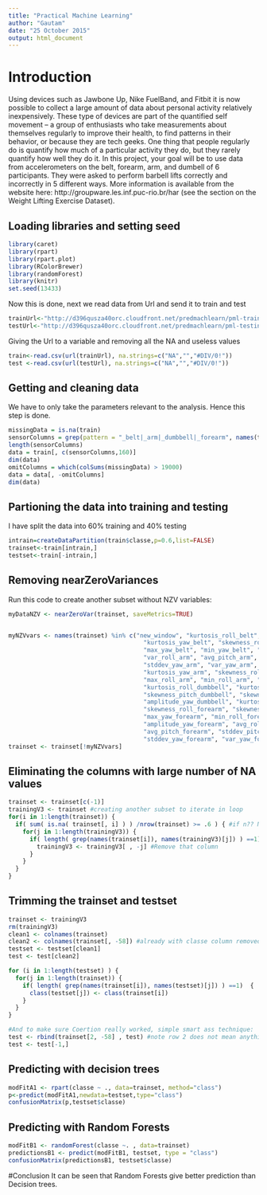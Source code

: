 ```yaml
---
title: "Practical Machine Learning"
author: "Gautam"
date: "25 October 2015"
output: html_document
---
```


# Introduction

Using devices such as Jawbone Up, Nike FuelBand, and Fitbit it is now possible to collect a large amount of data about personal activity relatively inexpensively. These type of devices are part of the quantified self movement – a group of enthusiasts who take measurements about themselves regularly to improve their health, to find patterns in their behavior, or because they are tech geeks. One thing that people regularly do is quantify how much of a particular activity they do, but they rarely quantify how well they do it. In this project, your goal will be to use data from accelerometers on the belt, forearm, arm, and dumbell of 6 participants. They were asked to perform barbell lifts correctly and incorrectly in 5 different ways. More information is available from the website here: http://groupware.les.inf.puc-rio.br/har (see the section on the Weight Lifting Exercise Dataset). 

## Loading libraries and setting seed

```r
library(caret)
library(rpart)
library(rpart.plot)
library(RColorBrewer)
library(randomForest)
library(knitr)
set.seed(13433)
```

Now this is done, next we read data from Url and send it to train and test   

```r
trainUrl<-"http://d396qusza40orc.cloudfront.net/predmachlearn/pml-training.csv"
testUrl<-"http://d396qusza40orc.cloudfront.net/predmachlearn/pml-testing.csv"
```
Giving the Url to a variable and removing all the NA and useless values   
```r
train<-read.csv(url(trainUrl), na.strings=c("NA","","#DIV/0!"))
test <-read.csv(url(testUrl), na.strings=c("NA","","#DIV/0!"))

```

## Getting and cleaning data

We have to only take the parameters relevant to the analysis. Hence this step is done.  

```r
missingData = is.na(train)
sensorColumns = grep(pattern = "_belt|_arm|_dumbbell|_forearm", names(train))
length(sensorColumns)
data = train[, c(sensorColumns,160)]
dim(data)
omitColumns = which(colSums(missingData) > 19000)
data = data[, -omitColumns]
dim(data)
```

## Partioning the data into training and testing
I have split the data into 60% training and 40% testing
```r
intrain=createDataPartition(train$classe,p=0.6,list=FALSE)
trainset<-train[intrain,]
testset<-train[-intrain,]

```



## Removing nearZeroVariances

Run this code to create another subset without NZV variables:  

```r
myDataNZV <- nearZeroVar(trainset, saveMetrics=TRUE)


myNZVvars <- names(trainset) %in% c("new_window", "kurtosis_roll_belt", "kurtosis_picth_belt",
                                      "kurtosis_yaw_belt", "skewness_roll_belt", "skewness_roll_belt.1", "skewness_yaw_belt",
                                      "max_yaw_belt", "min_yaw_belt", "amplitude_yaw_belt", "avg_roll_arm", "stddev_roll_arm",
                                      "var_roll_arm", "avg_pitch_arm", "stddev_pitch_arm", "var_pitch_arm", "avg_yaw_arm",
                                      "stddev_yaw_arm", "var_yaw_arm", "kurtosis_roll_arm", "kurtosis_picth_arm",
                                      "kurtosis_yaw_arm", "skewness_roll_arm", "skewness_pitch_arm", "skewness_yaw_arm",
                                      "max_roll_arm", "min_roll_arm", "min_pitch_arm", "amplitude_roll_arm", "amplitude_pitch_arm",
                                      "kurtosis_roll_dumbbell", "kurtosis_picth_dumbbell", "kurtosis_yaw_dumbbell", "skewness_roll_dumbbell",
                                      "skewness_pitch_dumbbell", "skewness_yaw_dumbbell", "max_yaw_dumbbell", "min_yaw_dumbbell",
                                      "amplitude_yaw_dumbbell", "kurtosis_roll_forearm", "kurtosis_picth_forearm", "kurtosis_yaw_forearm",
                                      "skewness_roll_forearm", "skewness_pitch_forearm", "skewness_yaw_forearm", "max_roll_forearm",
                                      "max_yaw_forearm", "min_roll_forearm", "min_yaw_forearm", "amplitude_roll_forearm",
                                      "amplitude_yaw_forearm", "avg_roll_forearm", "stddev_roll_forearm", "var_roll_forearm",
                                      "avg_pitch_forearm", "stddev_pitch_forearm", "var_pitch_forearm", "avg_yaw_forearm",
                                      "stddev_yaw_forearm", "var_yaw_forearm")
trainset <- trainset[!myNZVvars]
```

## Eliminating the columns with large number of NA values
```r
trainset <- trainset[c(-1)]
trainingV3 <- trainset #creating another subset to iterate in loop
for(i in 1:length(trainset)) { 
  if( sum( is.na( trainset[, i] ) ) /nrow(trainset) >= .6 ) { #if n?? NAs > 60% of total observations
    for(j in 1:length(trainingV3)) {
      if( length( grep(names(trainset[i]), names(trainingV3)[j]) ) ==1)  { #if the columns are the same:
        trainingV3 <- trainingV3[ , -j] #Remove that column
      }   
    } 
  }
}
```

## Trimming the trainset and testset

```r

trainset <- trainingV3
rm(trainingV3)
clean1 <- colnames(trainset)
clean2 <- colnames(trainset[, -58]) #already with classe column removed
testset <- testset[clean1]
test <- test[clean2]

for (i in 1:length(testset) ) {
  for(j in 1:length(trainset)) {
    if( length( grep(names(trainset[i]), names(testset)[j]) ) ==1)  {
      class(testset[j]) <- class(trainset[i])
    }      
  }      
}

#And to make sure Coertion really worked, simple smart ass technique:
test <- rbind(trainset[2, -58] , test) #note row 2 does not mean anything, this will be removed right.. now:
test <- test[-1,]

```

## Predicting with decision trees

```r
modFitA1 <- rpart(classe ~ ., data=trainset, method="class")
p<-predict(modFitA1,newdata=testset,type="class")
confusionMatrix(p,testset$classe)
```

## Predicting with Random Forests

```r
modFitB1 <- randomForest(classe ~. , data=trainset)
predictionsB1 <- predict(modFitB1, testset, type = "class")
confusionMatrix(predictionsB1, testset$classe)

```






#Conclusion
It can be seen that Random Forests give better prediction than Decision trees.